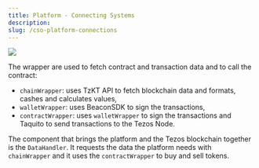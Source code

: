 ```yaml
---
title: Platform - Connecting Systems
description: 
slug: /cso-platform-connections
---
```


![](./images/systemcomponents.png)

The wrapper are used to fetch contract and transaction data and to call the contract:

- `chainWrapper`: uses TzKT API to fetch blockchain data and formats, cashes and calculates values,
- `walletWrapper`: uses BeaconSDK to sign the transactions,
- `contractWrapper`: uses `walletWrapper` to sign the transactions and Taquito to send transactions to the Tezos Node.

The component that brings the platform and the Tezos blockchain together is the `DataHandler`. It requests the data the platform needs with `chainWrapper` and it uses the `contractWrapper` to buy and sell tokens. 